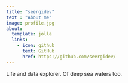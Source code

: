 ```yaml
---
title: "seergidev"
text : "About me"
image: profile.jpg
about:
  template: jolla
  links:
    - icon: github
      text: GitHub
      href: https://github.com/seergidev/
---
```


Life and data explorer. Of deep sea waters too.
